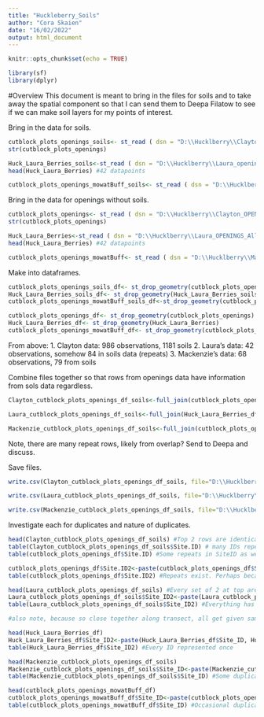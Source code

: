 ```yaml
---
title: "Huckleberry_Soils"
author: "Cora Skaien"
date: "16/02/2022"
output: html_document
---
```


```r
knitr::opts_chunk$set(echo = TRUE)

library(sf)
library(dplyr)
```

#Overview
This document is meant to bring in the files for soils and to take away the spatial component so that I can send them to Deepa Filatow to see if we can make soil layers for my points of interest.

Bring in the data for soils.
```r
cutblock_plots_openings_soils<- st_read ( dsn = "D:\\Hucklberry\\Clayton_openings_soils.shp", stringsAsFactors = T) #986 observations
str(cutblock_plots_openings)

Huck_Laura_Berries_soils<-st_read ( dsn = "D:\\Hucklberry\\Laura_openings_soils.shp", stringsAsFactors = T)
head(Huck_Laura_Berries) #42 datapoints

cutblock_plots_openings_mowatBuff_soils<- st_read ( dsn = "D:\\Hucklberry\\Mackenzie_openings_soils.shp", stringsAsFactors = T)

```

Bring in the data for openings without soils.
```r
cutblock_plots_openings<- st_read ( dsn = "D:\\Hucklberry\\Clayton_OPENINIGS_Plots2.shp", stringsAsFactors = T) #986 observations
str(cutblock_plots_openings)

Huck_Laura_Berries<-st_read ( dsn = "D:\\Hucklberry\\Laura_OPENINGS_All.shp", stringsAsFactors = T)
head(Huck_Laura_Berries) #42 datapoints

cutblock_plots_openings_mowatBuff<- st_read ( dsn = "D:\\Hucklberry\\Mackenzie_Points_Buff_OPENINGS.shp", stringsAsFactors = T)
```

Make into dataframes.
```r
cutblock_plots_openings_soils_df<- st_drop_geometry(cutblock_plots_openings_soils)
Huck_Laura_Berries_soils_df<- st_drop_geometry(Huck_Laura_Berries_soils)
cutblock_plots_openings_mowatBuff_soils_df<-st_drop_geometry(cutblock_plots_openings_mowatBuff_soils) 

cutblock_plots_openings_df<- st_drop_geometry(cutblock_plots_openings)
Huck_Laura_Berries_df<- st_drop_geometry(Huck_Laura_Berries)
cutblock_plots_openings_mowatBuff_df<- st_drop_geometry(cutblock_plots_openings_mowatBuff)
```

From above: 
  1. Clayton data: 986 observations, 1181 soils
  2. Laura's data: 42 observations, somehow 84 in soils data (repeats)
  3. Mackenzie's data: 68 observations, 79 from soils

Combine files together so that rows from openings data have information from sols data regardless.

```r
Clayton_cutblock_plots_openings_df_soils<-full_join(cutblock_plots_openings_df, cutblock_plots_openings_soils_df) #If join this way, end up with 1783 observations

Laura_cutblock_plots_openings_df_soils<-full_join(Huck_Laura_Berries_df, Huck_Laura_Berries_soils_df) # end up with 84 observations

Mackenzie_cutblock_plots_openings_df_soils<-full_join(cutblock_plots_openings_mowatBuff_df, cutblock_plots_openings_mowatBuff_soils_df) #End up with 101 observations

```

Note, there are many repeat rows, likely from overlap? Send to Deepa and discuss.

Save files.
```r
write.csv(Clayton_cutblock_plots_openings_df_soils, file="D:\\Hucklberry\\Clayton_cutblock_plots_openings_df_soils.csv")

write.csv(Laura_cutblock_plots_openings_df_soils, file="D:\\Hucklberry\\Laura_cutblock_plots_openings_df_soils.csv")

write.csv(Mackenzie_cutblock_plots_openings_df_soils, file="D:\\Hucklberry\\Mackenzie_cutblock_plots_openings_df_soils.csv")
```

Investigate each for duplicates and nature of duplicates.
```r
head(Clayton_cutblock_plots_openings_df_soils) #Top 2 rows are identical
table(Clayton_cutblock_plots_openings_df_soils$Site.ID) # many IDs repeated
table(cutblock_plots_openings_df$Site.ID) #Some repeats in SiteID as well towards end

cutblock_plots_openings_df$Site.ID2<-paste(cutblock_plots_openings_df$Site.ID, cutblock_plots_openings_df$coords.x2)
table(cutblock_plots_openings_df$Site.ID2) #Repeats exist. Perhaps because huckleberry and buffaloberry. But fewer repeats than above.
```

```r
head(Laura_cutblock_plots_openings_df_soils) #Every set of 2 at top are duplicated with each other
Laura_cutblock_plots_openings_df_soils$Site_ID2<-paste(Laura_cutblock_plots_openings_df_soils$Site_ID, Laura_cutblock_plots_openings_df_soils$Distance, Laura_cutblock_plots_openings_df_soils$Year)
table(Laura_cutblock_plots_openings_df_soils$Site_ID2) #Everything has 2 reports

#also note, because so close together along transect, all get given same soil information from that polygon.

head(Huck_Laura_Berries_df)
Huck_Laura_Berries_df$Site_ID2<-paste(Huck_Laura_Berries_df$Site_ID, Huck_Laura_Berries_df$Distance, Huck_Laura_Berries_df$Year)
table(Huck_Laura_Berries_df$Site_ID2) #Every ID represented once
```

```r
head(Mackenzie_cutblock_plots_openings_df_soils)
Mackenzie_cutblock_plots_openings_df_soils$Site_ID<-paste(Mackenzie_cutblock_plots_openings_df_soils$Study_Area, Mackenzie_cutblock_plots_openings_df_soils$Drainage, Mackenzie_cutblock_plots_openings_df_soils$LONGITUDE)
table(Mackenzie_cutblock_plots_openings_df_soils$Site_ID) #Some duplicated for SIte_ID, but most not

head(cutblock_plots_openings_mowatBuff_df)
cutblock_plots_openings_mowatBuff_df$Site_ID<-paste(cutblock_plots_openings_mowatBuff_df$Study_Area, cutblock_plots_openings_mowatBuff_df$Drainage, cutblock_plots_openings_mowatBuff_df$LONGITUDE)
table(cutblock_plots_openings_mowatBuff_df$Site_ID) #Occasional duplicates, but mostly not

```

